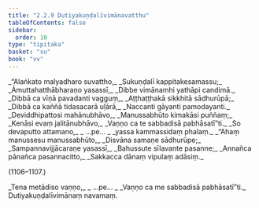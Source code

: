 ```yaml
---
title: "2.2.9 Dutiyakuṇḍalīvimānavatthu"
tableOfContents: false
sidebar:
  order: 10
type: "tipitaka"
basket: "su"
book: "vv"
---
```



<DynamicBreadcrumb />

<Division number="1101" book="vv">

<Paragraph number="946" type="verses" book="vv">
_“Alaṅkato malyadharo suvattho,_  
_Sukuṇḍalī kappitakesamassu;_  
_Āmuttahatthābharaṇo yasassī,_  
_Dibbe vimānamhi yathāpi candimā._  

</Paragraph>

</Division>
<Division number="1102" book="vv">

<Paragraph number="947" type="verses" book="vv">
_Dibbā ca vīṇā pavadanti vagguṃ,_  
_Aṭṭhaṭṭhakā sikkhitā sādhurūpā;_  
_Dibbā ca kaññā tidasacarā uḷārā,_  
_Naccanti gāyanti pamodayanti._  

</Paragraph>

</Division>
<Division number="1103" book="vv">

<Paragraph number="948" type="verses" book="vv">
_Deviddhipattosi mahānubhāvo,_  
_Manussabhūto kimakāsi puññaṃ;_  
_Kenāsi evaṃ jalitānubhāvo,_  
_Vaṇṇo ca te sabbadisā pabhāsatī”ti._  

</Paragraph>

</Division>
<Division number="1104" book="vv">

<Paragraph number="949" type="verses" book="vv">
_So devaputto attamano,_  
_ …pe… _  
_yassa kammassidaṃ phalaṃ._  

</Paragraph>

</Division>
<Division number="1105" book="vv">

<Paragraph number="950" type="verses" book="vv">
_“Ahaṃ manussesu manussabhūto,_  
_Disvāna samaṇe sādhurūpe;_  
_Sampannavijjācaraṇe yasassī,_  
_Bahussute sīlavante pasanne;_  
_Annañca pānañca pasannacitto,_  
_Sakkacca dānaṃ vipulaṃ adāsiṃ._  


(1106–1107.)
</Paragraph>

<Paragraph number="951" type="verses" book="vv">
_Tena metādiso vaṇṇo,_  
_ …pe… _  
_Vaṇṇo ca me sabbadisā pabhāsatī”ti._  


</Paragraph>
</Division>

<Paragraph number="952" type="center" book="vv">
Dutiyakuṇḍalīvimānaṃ navamaṃ.
</Paragraph>